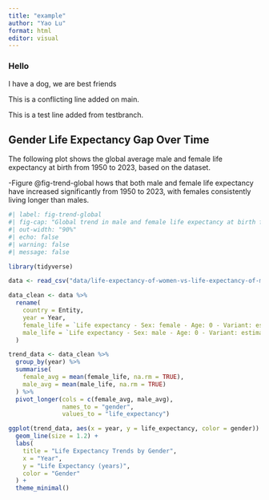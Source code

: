 ```yaml
---
title: "example"
author: "Yao Lu"
format: html
editor: visual
---
```


### Hello

I have a dog, we are best friends


This is a conflicting line added on main.

This is a test line added from testbranch.

## Gender Life Expectancy Gap Over Time


The following plot shows the global average male and female life expectancy at birth from 1950 to 2023, based on the dataset.

-Figure @fig-trend-global hows that both male and female life expectancy have increased significantly from 1950 to 2023, with females consistently living longer than males.

```r
#| label: fig-trend-global
#| fig-cap: "Global trend in male and female life expectancy at birth from 1950 to 2023."
#| out-width: "90%"
#| echo: false
#| warning: false
#| message: false

library(tidyverse)

data <- read_csv("data/life-expectancy-of-women-vs-life-expectancy-of-men.csv")

data_clean <- data %>%
  rename(
    country = Entity,
    year = Year,
    female_life = `Life expectancy - Sex: female - Age: 0 - Variant: estimates`,
    male_life = `Life expectancy - Sex: male - Age: 0 - Variant: estimates`
  )

trend_data <- data_clean %>%
  group_by(year) %>%
  summarise(
    female_avg = mean(female_life, na.rm = TRUE),
    male_avg = mean(male_life, na.rm = TRUE)
  ) %>%
  pivot_longer(cols = c(female_avg, male_avg),
               names_to = "gender",
               values_to = "life_expectancy")

ggplot(trend_data, aes(x = year, y = life_expectancy, color = gender)) +
  geom_line(size = 1.2) +
  labs(
    title = "Life Expectancy Trends by Gender",
    x = "Year",
    y = "Life Expectancy (years)",
    color = "Gender"
  ) +
  theme_minimal()

```

